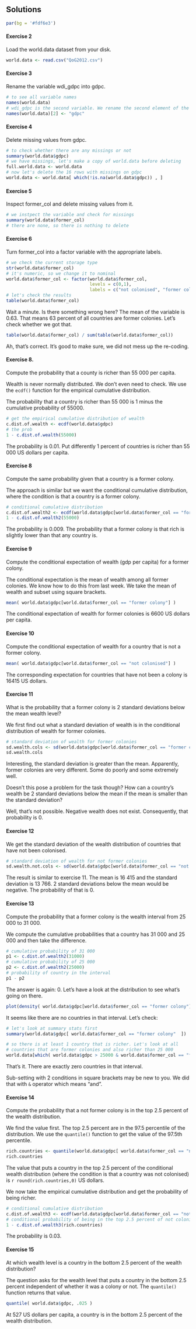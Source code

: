 ## Solutions

```r
par(bg = '#fdf6e3')
```

#### Exercise 2

Load the world.data dataset from your disk.

```r
world.data <- read.csv("QoG2012.csv")
```


#### Exercise 3

Rename the variable wdi_gdpc into gdpc.

```r
# to see all variable names
names(world.data)
# wdi_gdpc is the second variable. We rename the second element of the names vector
names(world.data)[2] <- "gdpc"
```

#### Exercise 4

Delete missing values from gdpc.

```r
# to check whether there are any missings or not
summary(world.data$gdpc)
# we have missings, let's make a copy of world.data before deleting
full.world.data <- world.data
# now let's delete the 16 rows with missings on gdpc
world.data <- world.data[ which(!is.na(world.data$gdpc)) , ]
```

#### Exercise 5

Inspect former_col and delete missing values from it.

```r
# we instpect the variable and check for missings
summary(world.data$former_col)
# there are none, so there is nothing to delete
```

#### Exercise 6

Turn former_col into a factor variable with the appropriate labels.

```r
# we check the current storage type
str(world.data$former_col)
# it's numeric, so we change it to nominal
world.data$former_col <- factor(world.data$former_col, 
                                levels = c(0,1), 
                                labels = c("not colonised", "former colony" ))
# let's check the results
table(world.data$former_col)
```

Wait a minute. Is there something wrong here? The mean of the variable is 0.63. That means 63 percent of all countries are former colonies. Let's check whether we got that.

```r
table(world.data$former_col) / sum(table(world.data$former_col))
```

Ah, that's correct. It's good to make sure, we did not mess up the re-coding.

#### Exercise 8.

Compute the probability that a county is richer than 55 000 per capita. 

Wealth is never normally distributed. We don't even need to check. We use the `ecdf()` function for the empirical cumulative distribution.

The probability that a country is richer than 55 000 is 1 minus the cumulative probability of 55000. 

```r
# get the empirical cumulative distribution of wealth
c.dist.of.wealth <- ecdf(world.data$gdpc)
# the prob
1 - c.dist.of.wealth(55000)
```

The probability is 0.01. Put differently 1 percent of countries is richer than 55 000 US dollars per capita.

#### Exercise 8

Compute the same probability given that a country is a former colony.

The approach is similar but we want the conditional cumulative distribution, where the condition is that a country is a former colony.

```r
# conditional cumulative distribution
c.dist.of.wealth2 <- ecdf(world.data$gdpc[world.data$former_col == "former colony"])
1 - c.dist.of.wealth2(55000)
```

The probability is 0.009. The probability that a former colony is that rich is slightly lower than that any country is.

#### Exercise 9

Compute the conditional expectation of wealth (gdp per capita) for a former colony.

The conditional expectation is the mean of wealth among all former colonies. We know how to do this from last week. We take the mean of wealth and subset using square brackets.

```r
mean( world.data$gdpc[world.data$former_col == "former colony"] )
```

The conditional expectation of wealth for former colonies is 6600 US dollars per capita.

#### Exercise 10

Compute the conditional expectation of wealth for a country that is not a former colony.

```r
mean( world.data$gdpc[world.data$former_col == "not colonised"] )
``` 
 
The corresponding expectation for countries that have not been a colony is 16415 US dollars.

#### Exercise 11

What is the probability that a former colony is 2 standard deviations below the mean wealth level?

We first find out what a standard deviation of wealth is in the conditional distribution of wealth for former colonies.

```r
# standard deviation of wealth for former colonies
sd.wealth.cols <- sd(world.data$gdpc[world.data$former_col == "former colony"])
sd.wealth.cols
```

Interesting, the standard deviation is greater than the mean. Apparently, former colonies are very different. Some do poorly and some extremely well.

Doesn't this pose a problem for the task though? How can a country's wealth be 2 standard deviations below the mean if the mean is smaller than the standard deviation? 

Well, that's not possible. Negative wealth does not exist. Consequently, that probability is 0.

#### Exercise 12

We get the standard deviation of the wealth distribution of countries that have not been colonised.

```r
# standard deviation of wealth for not former colonies
sd.wealth.not.cols <- sd(world.data$gdpc[world.data$former_col == "not colonised"])
```

The result is similar to exercise 11. The mean is 16 415 and the standard deviation is 13 766. 2 standard deviations below the mean would be negative. The probability of that is 0.

#### Exercise 13

Compute the probability that a former colony is the wealth interval from 25 000 to 31 000.

We compute the cumulative probabilities that a country has 31 000 and 25 000 and then take the difference.

```r
# cumulative probability of 31 000
p1 <- c.dist.of.wealth2(31000)
# cumulative probability of 25 000
p2 <- c.dist.of.wealth2(25000)
# probability of country in the interval
p1 - p2
```


The answer is again: 0. Let's have a look at the distribution to see what's going on there.

```r
plot(density( world.data$gdpc[world.data$former_col == "former colony"] ))
```

It seems like there are no countries in that interval. Let's check:

```r
# let's look at summary stats first
summary(world.data$gdpc[ world.data$former_col == "former colony"  ])

# so there is at least 1 country that is richer. Let's look at all 
# countries that are former colonies and also richer than 25 000
world.data[which( world.data$gdpc > 25000 & world.data$former_col == "former colony"), ]
```

That's it. There are exactly zero countries in that interval.

Sub-setting with 2 conditions in square brackets may be new to you. We did that with `&` operator which means "and".

#### Exercise 14

Compute the probability that a not former colony is in the top 2.5 percent of the wealth distribution.

We find the value first. The top 2.5 percent are in the 97.5 percentile of the distribution. We use the `quantile()` function to get the value of the 97.5th percentile.

```r
rich.countries <- quantile(world.data$gdpc[ world.data$former_col == "not colonised"], .975)
rich.countries
```
The value that puts a country in the top 2.5 percent of the conditional wealth distribution (where the condition is that a country was not colonised) is `r round(rich.countries,0)` US dollars.

We now take the empirical cumulative distribution and get the probability of being richer.

```r
# conditional cumulative distribution
c.dist.of.wealth3 <- ecdf(world.data$gdpc[world.data$former_col == "not colonised"])
# conditional probability of being in the top 2.5 percent of not colonised countries
1 - c.dist.of.wealth3(rich.countries)
```

The probability is 0.03.

#### Exercise 15

At which wealth level is a country in the bottom 2.5 percent of the wealth distribution?

The question asks for the wealth level that puts a country in the bottom 2.5 percent independent of whether it was a colony or not. The `quantile()` function returns that value.

```r
quantile( world.data$gdpc, .025 )
```

At 527 US dollars per capita, a country is in the bottom 2.5 percent of the wealth distribution.


